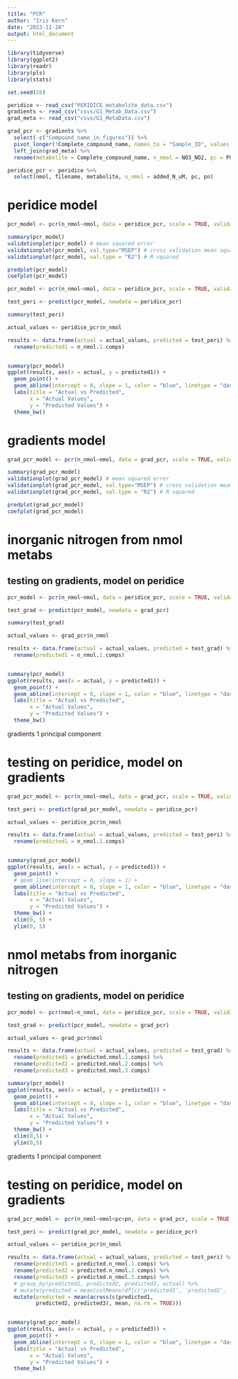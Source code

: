```yaml
---
title: "PCR"
author: "Iris Kern"
date: "2023-11-28"
output: html_document
---
```


```r
library(tidyverse)
library(ggplot2)
library(readr)
library(pls)
library(stats)

set.seed(20)
```

```r
peridice <- read_csv("PERIDICE_metabolite_data.csv")
gradients <- read_csv("csvs/G1_Metab_Data.csv")
grad_meta <- read_csv("csvs/G1_MetaData.csv")

grad_pcr <- gradients %>% 
  select(-c("Compound_name_in_figures")) %>% 
  pivot_longer(!Complete_compound_name, names_to = "Sample_ID", values_to = "nmol") %>% 
  left_join(grad_meta) %>% 
  rename(metabolite = Complete_compound_name, n_nmol = NO3_NO2, pc = PC_nM, pn = PN_nM)

peridice_pcr <- peridice %>% 
  select(nmol, filename, metabolite, n_nmol = added_N_uM, pc, pn)
```
# peridice model
```r
pcr_model <- pcr(n_nmol~nmol, data = peridice_pcr, scale = TRUE, validation = "CV")

summary(pcr_model)
validationplot(pcr_model) # mean squared error
validationplot(pcr_model, val.type="MSEP") # cross validation mean squared error
validationplot(pcr_model, val.type = "R2") # R squared

predplot(pcr_model)
coefplot(pcr_model)
```

```r
pcr_model <- pcr(n_nmol~nmol, data = peridice_pcr, scale = TRUE, validation = "CV")

test_peri <- predict(pcr_model, newdata = peridice_pcr)

summary(test_peri)

actual_values <- peridice_pcr$n_nmol

results <- data.frame(actual = actual_values, predicted = test_peri) %>% 
  rename(predicted1 = n_nmol.1.comps)


summary(pcr_model)
ggplot(results, aes(x = actual, y = predicted1)) +
  geom_point() +
  geom_abline(intercept = 0, slope = 1, color = "blue", linetype = "dashed") +
  labs(title = "Actual vs Predicted",
       x = "Actual Values",
       y = "Predicted Values") +
  theme_bw()
```


# gradients model
```r
grad_pcr_model <- pcr(n_nmol~nmol, data = grad_pcr, scale = TRUE, validation = "CV")

summary(grad_pcr_model)
validationplot(grad_pcr_model) # mean squared error
validationplot(grad_pcr_model, val.type="MSEP") # cross validation mean squared error
validationplot(grad_pcr_model, val.type = "R2") # R squared

predplot(grad_pcr_model)
coefplot(grad_pcr_model)
```


# inorganic nitrogen from nmol metabs
## testing on gradients, model on peridice
```r
pcr_model <- pcr(n_nmol~nmol, data = peridice_pcr, scale = TRUE, validation = "CV")

test_grad <- predict(pcr_model, newdata = grad_pcr)

summary(test_grad)

actual_values <- grad_pcr$n_nmol

results <- data.frame(actual = actual_values, predicted = test_grad) %>% 
  rename(predicted1 = n_nmol.1.comps)


summary(pcr_model)
ggplot(results, aes(x = actual, y = predicted1)) +
  geom_point() +
  geom_abline(intercept = 0, slope = 1, color = "blue", linetype = "dashed") +
  labs(title = "Actual vs Predicted",
       x = "Actual Values",
       y = "Predicted Values") +
  theme_bw()
```

gradients 1 principal component 

# testing on peridice, model on gradients
```r
grad_pcr_model <- pcr(n_nmol~nmol, data = grad_pcr, scale = TRUE, validation = "CV")

test_peri <- predict(grad_pcr_model, newdata = peridice_pcr)

actual_values <- peridice_pcr$n_nmol

results <- data.frame(actual = actual_values, predicted = test_peri) %>% 
  rename(predicted1 = n_nmol.1.comps) 


summary(grad_pcr_model)
ggplot(results, aes(x = actual, y = predicted1)) +
  geom_point() +
  # geom_line(intercept = 0, slope = 1) + 
  geom_abline(intercept = 0, slope = 1, color = "blue", linetype = "dashed") +
  labs(title = "Actual vs Predicted",
       x = "Actual Values",
       y = "Predicted Values") +
  theme_bw() + 
  xlim(0, 5) + 
  ylim(0, 5)
```


# nmol metabs from inorganic nitrogen
## testing on gradients, model on peridice
```r
pcr_model <- pcr(nmol~n_nmol, data = peridice_pcr, scale = TRUE, validation = "CV")

test_grad <- predict(pcr_model, newdata = grad_pcr)

actual_values <- grad_pcr$nmol

results <- data.frame(actual = actual_values, predicted = test_grad) %>% 
  rename(predicted1 = predicted.nmol.1.comps) %>% 
  rename(predicted2 = predicted.nmol.2.comps) %>% 
  rename(predicted3 = predicted.nmol.3.comps)

summary(pcr_model)
ggplot(results, aes(x = actual, y = predicted1)) +
  geom_point() +
  geom_abline(intercept = 0, slope = 1, color = "blue", linetype = "dashed") +
  labs(title = "Actual vs Predicted",
       x = "Actual Values",
       y = "Predicted Values") +
  theme_bw() + 
  xlim(0,5) + 
  ylim(0,5)
```

gradients 1 principal component 

# testing on peridice, model on gradients
```r
grad_pcr_model <- pcr(n_nmol~nmol+pc+pn, data = grad_pcr, scale = TRUE, validation = "CV")

test_peri <- predict(grad_pcr_model, newdata = peridice_pcr)

actual_values <- peridice_pcr$n_nmol

results <- data.frame(actual = actual_values, predicted = test_peri) %>% 
  rename(predicted1 = predicted.n_nmol.1.comps) %>% 
  rename(predicted2 = predicted.n_nmol.2.comps) %>% 
  rename(predicted3 = predicted.n_nmol.3.comps) %>% 
  # group_by(predicted1, predicted2, predicted3, actual) %>% 
  # mutate(predicted = mean(colMeans(df[c('predicted1', 'predicted2', 'predicted3')], na.rm = TRUE))) %>% 
  mutate(predicted = mean(across(c(predicted1,
         predicted2, predicted3), mean, na.rm = TRUE)))


summary(grad_pcr_model)
ggplot(results, aes(x = actual, y = predicted3)) +
  geom_point() +
  geom_abline(intercept = 0, slope = 1, color = "blue", linetype = "dashed") +
  labs(title = "Actual vs Predicted",
       x = "Actual Values",
       y = "Predicted Values") +
  theme_bw()
```